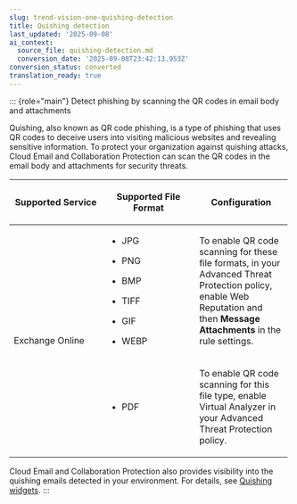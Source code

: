 ```yaml
---
slug: trend-vision-one-quishing-detection
title: Quishing detection
last_updated: '2025-09-08'
ai_context:
  source_file: quishing-detection.md
  conversion_date: '2025-09-08T23:42:13.953Z'
conversion_status: converted
translation_ready: true
---
```


::: {role="main"}
Detect phishing by scanning the QR codes in email body and attachments

Quishing, also known as QR code phishing, is a type of phishing that uses QR codes to deceive users into visiting malicious websites and revealing sensitive information. To protect your organization against quishing attacks, Cloud Email and Collaboration Protection can scan the QR codes in the email body and attachments for security threats.

<table style="width:99%;">
<colgroup>
<col style="width: 33%" />
<col style="width: 33%" />
<col style="width: 33%" />
</colgroup>
<thead>
<tr>
<th><p>Supported Service</p></th>
<th><p>Supported File Format</p></th>
<th><p>Configuration</p></th>
</tr>
</thead>
<tbody>
<tr>
<td rowspan="2"><p>Exchange Online</p></td>
<td><ul>
<li><p>JPG</p></li>
<li><p>PNG</p></li>
<li><p>BMP</p></li>
<li><p>TIFF</p></li>
<li><p>GIF</p></li>
<li><p>WEBP</p></li>
</ul></td>
<td><p>To enable QR code scanning for these file formats, in your Advanced Threat Protection policy, enable Web Reputation and then <strong>Message Attachments</strong> in the rule settings.</p></td>
</tr>
<tr>
<td><ul>
<li><p>PDF</p></li>
</ul></td>
<td><p>To enable QR code scanning for this file type, enable Virtual Analyzer in your Advanced Threat Protection policy.</p></td>
</tr>
</tbody>
</table>

Cloud Email and Collaboration Protection also provides visibility into the quishing emails detected in your environment. For details, see [Quishing widgets](quishing-widgets.mdx).
:::
